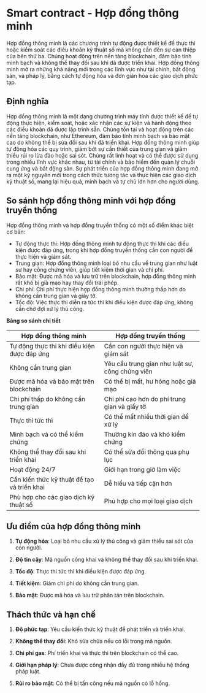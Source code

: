 
# Smart contract - Hợp đồng thông minh
Hợp đồng thông minh là các chương trình tự động được thiết kế để thực thi hoặc kiểm soát các điều khoản kỹ thuật số mà không cần đến sự can thiệp của bên thứ ba. Chúng hoạt động trên nền tảng blockchain, đảm bảo tính minh bạch và không thể thay đổi sau khi đã được triển khai. Hợp đồng thông minh mở ra những khả năng mới trong các lĩnh vực như tài chính, bất động sản, và pháp lý, bằng cách tự động hóa và đơn giản hóa các giao dịch phức tạp.

## Định nghĩa
Hợp đồng thông minh là một dạng chương trình máy tính được thiết kế để tự động thực hiện, kiểm soát, hoặc xác nhận các sự kiện và hành động theo các điều khoản đã được lập trình sẵn. Chúng tồn tại và hoạt động trên các nền tảng blockchain, như Ethereum, đảm bảo tính minh bạch và bảo mật cao do không thể bị sửa đổi sau khi đã triển khai. Hợp đồng thông minh giúp tự động hóa các quy trình, giảm bớt sự cần thiết của trung gian và giảm thiểu rủi ro lừa đảo hoặc sai sót. Chúng rất linh hoạt và có thể được sử dụng trong nhiều lĩnh vực khác nhau, từ tài chính và bảo hiểm đến quản lý chuỗi cung ứng và bất động sản. Sự phát triển của hợp đồng thông minh đang mở ra một kỷ nguyên mới trong cách thức tương tác và thực hiện các giao dịch kỹ thuật số, mang lại hiệu quả, minh bạch và tự chủ lớn hơn cho người dùng.

## So sánh hợp đồng thông minh với hợp đồng truyền thống

Hợp đồng thông minh và hợp đồng truyền thống có một số điểm khác biệt cơ bản:

- Tự động thực thi: Hợp đồng thông minh tự động thực thi khi các điều kiện được đáp ứng, trong khi hợp đồng truyền thống cần con người để thực hiện và giám sát.
- Trung gian: Hợp đồng thông minh loại bỏ nhu cầu về trung gian như luật sư hay công chứng viên, giúp tiết kiệm thời gian và chi phí.
- Bảo mật: Được mã hóa và lưu trữ trên blockchain, hợp đồng thông minh rất khó bị giả mạo hay thay đổi trái phép.
- Chi phí: Chi phí thực hiện hợp đồng thông minh thường thấp hơn do không cần trung gian và giấy tờ.
- Tốc độ: Việc thực thi diễn ra tức thì khi điều kiện được đáp ứng, không cần chờ đợi xử lý thủ công.

**Bảng so sánh chi tiết**

| Hợp đồng thông minh | Hợp đồng truyền thống |
|---------------------|------------------------|
| Tự động thực thi khi điều kiện được đáp ứng | Cần con người thực hiện và giám sát |
| Không cần trung gian | Yêu cầu trung gian như luật sư, công chứng viên |
| Được mã hóa và bảo mật trên blockchain | Có thể bị mất, hư hỏng hoặc giả mạo |
| Chi phí thấp do không cần trung gian | Chi phí cao hơn do phí trung gian và giấy tờ |
| Thực thi tức thì | Có thể mất nhiều thời gian để xử lý |
| Minh bạch và có thể kiểm chứng | Thường kín đáo và khó kiểm chứng |
| Không thể thay đổi sau khi triển khai | Có thể sửa đổi thông qua phụ lục |
| Hoạt động 24/7 | Giới hạn trong giờ làm việc |
| Cần kiến thức kỹ thuật để tạo và triển khai | Dễ hiểu và tiếp cận hơn |
| Phù hợp cho các giao dịch kỹ thuật số | Phù hợp cho mọi loại giao dịch |

## Ưu điểm của hợp đồng thông minh

1. **Tự động hóa**: Loại bỏ nhu cầu xử lý thủ công và giảm thiểu sai sót của con người.

2. **Độ tin cậy**: Mã nguồn công khai và không thể thay đổi sau khi triển khai.

3. **Tốc độ**: Thực thi tức thì khi điều kiện được đáp ứng.

4. **Tiết kiệm**: Giảm chi phí do không cần trung gian.

5. **Bảo mật**: Được mã hóa và lưu trữ phân tán trên blockchain.

## Thách thức và hạn chế

1. **Độ phức tạp**: Yêu cầu kiến thức kỹ thuật để phát triển và triển khai.

2. **Không thể thay đổi**: Khó sửa chữa nếu có lỗi trong mã nguồn.

3. **Chi phí gas**: Phí triển khai và thực thi trên blockchain có thể cao.

4. **Giới hạn pháp lý**: Chưa được công nhận đầy đủ trong nhiều hệ thống pháp luật.

5. **Rủi ro bảo mật**: Có thể bị tấn công nếu mã nguồn có lỗ hổng.

<PostNav currentSectionId={1} currentPostId={4} />